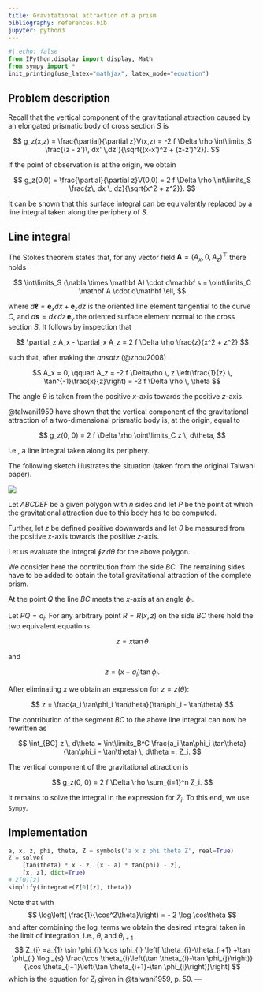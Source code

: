 ---
title: Gravitational attraction of a prism
bibliography: references.bib
jupyter: python3
---

```{python}
#| echo: false
from IPython.display import display, Math
from sympy import *
init_printing(use_latex="mathjax", latex_mode="equation")
```

## Problem description

Recall that the vertical component of the gravitational attraction caused by an elongated prismatic body of cross section $S$ is

$$
g_z(x,z) = \frac{\partial}{\partial z}V(x,z) = -2 f \Delta \rho \int\limits_S \frac{(z - z')\, dx' \,dz'}{\sqrt{(x-x')^2 + (z-z')^2}}.
$$

If the point of observation is at the origin, we obtain

$$
g_z(0,0) = \frac{\partial}{\partial z}V(0,0) = 2 f \Delta \rho \int\limits_S \frac{z\, dx \, dz}{\sqrt{x^2 + z^2}}.
$$

It can be shown that this surface integral can be equivalently replaced by a line integral taken along the periphery of $S$.

## Line integral

The Stokes theorem states that, for any vector field $\mathbf A = (A_x, 0, A_z)^\top$ there holds

$$
\int\limits_S (\nabla \times \mathbf A) \cdot d\mathbf s = \oint\limits_C \mathbf A \cdot d\mathbf \ell,
$$

where $d\mathbf\ell = \mathbf e_x dx + \mathbf e_z dz$ is the oriented line element tangential to the curve $C$, and $d\mathbf s = dx \,dz \, \mathbf e_y$ the oriented surface element normal to the cross section $S$. It follows by inspection that

$$
\partial_z A_x - \partial_x A_z = 2 f \Delta \rho \frac{z}{x^2 + z^2}
$$

such that, after making the *ansatz* (@zhou2008)

$$
A_x = 0, \qquad A_z = -2 f \Delta\rho \, z \left(\frac{1}{z} \, \tan^{-1}\frac{x}{z}\right) = -2 f \Delta \rho \, \theta
$$

The angle $\theta$ is taken from the positive $x$-axis towards the positive $z$-axis.

@talwani1959 have shown that the vertical component of the gravitational attraction of a two-dimensional prismatic body is, at the origin, equal to

$$
g_z(0, 0) = 2 f \Delta \rho \oint\limits_C z \, d\theta,
$$

i.e., a line integral taken along its periphery.

The following sketch illustrates the situation (taken from the original Talwani paper).

![](https://ruboerner.github.io/images/Talwani-2D.png)

Let $ABCDEF$ be a given polygon with $n$ sides and let $P$ be the point at which the gravitational attraction due to this body has to be computed.

Further, let $z$ be defined positive downwards and let $\theta$ be measured from the positive $x$-axis towards the positive $z$-axis.

Let us evaluate the integral $\oint z\, d\theta$ for the above polygon.

We consider here the contribution from the side $BC$. The remaining sides have to be added to obtain the total gravitational attraction of the complete prism.

At the point $Q$ the line $BC$ meets the $x$-axis at an angle $\phi_i$.

Let $PQ = a_i$. For any arbitrary point $R = R(x,z)$ on the side $BC$ there hold the two equivalent equations

$$
z = x \tan\theta
$$

and

$$
z = (x - a_i) \tan\phi_i.
$$

After eliminating $x$ we obtain an expression for $z = z(\theta)$:

$$
z = \frac{a_i \tan\phi_i \tan\theta}{\tan\phi_i - \tan\theta}
$$

The contribution of the segment $BC$ to the above line integral can now be rewritten as

$$
\int_{BC} z \, d\theta = \int\limits_B^C \frac{a_i \tan\phi_i \tan\theta}{\tan\phi_i - \tan\theta} \, d\theta =: Z_i.
$$

The vertical component of the gravitational attraction is

$$
g_z(0, 0) = 2 f \Delta \rho \sum_{i=1}^n Z_i.
$$

It remains to solve the integral in the expression for $Z_i$. To this end, we use `Sympy`.

## Implementation

```{python}
a, x, z, phi, theta, Z = symbols('a x z phi theta Z', real=True)
Z = solve(
    [tan(theta) * x - z, (x - a) * tan(phi) - z], 
    [x, z], dict=True)
# Z[0][z]
simplify(integrate(Z[0][z], theta))
```
Note that with
$$
\log\left( \frac{1}{\cos^2\theta}\right) = - 2 \log \cos\theta
$$
and after combining the $\log$ terms we obtain the desired integral taken in the limit of integration, i.e., $\theta_i$ and $\theta_{i+1}$
$$
Z_{i} =a_{1} \sin \phi_{i} \cos \phi_{i} \left[ \theta_{i}-\theta_{i+1} +\tan \phi_{i} \log _{s} \frac{\cos \theta_{i}\left(\tan \theta_{i}-\tan \phi_{j}\right)}{\cos \theta_{i+1}\left(\tan \theta_{i+1}-\tan \phi_{i}\right)}\right] 
$$
which is the equation for $Z_i$ given in @talwani1959, p. 50.
---
